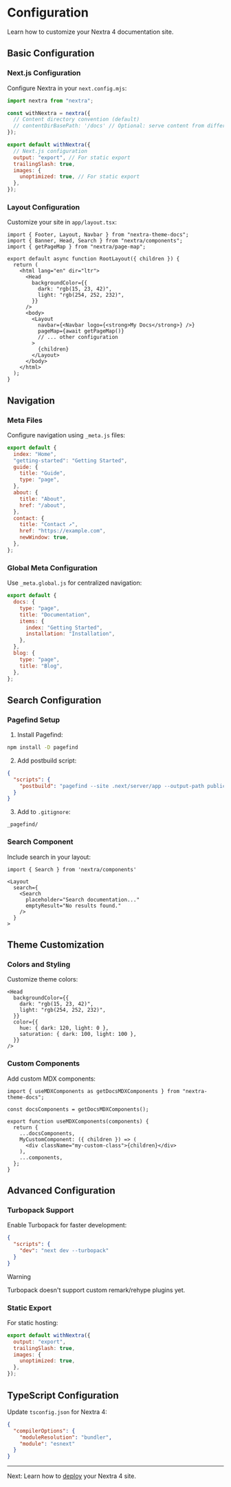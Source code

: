 # Configuration

Learn how to customize your Nextra 4 documentation site.

## Basic Configuration

### Next.js Configuration

Configure Nextra in your `next.config.mjs`:

```javascript filename="next.config.mjs"
import nextra from "nextra";

const withNextra = nextra({
  // Content directory convention (default)
  // contentDirBasePath: '/docs' // Optional: serve content from different path
});

export default withNextra({
  // Next.js configuration
  output: "export", // For static export
  trailingSlash: true,
  images: {
    unoptimized: true, // For static export
  },
});
```

### Layout Configuration

Customize your site in `app/layout.tsx`:

```tsx filename="app/layout.tsx"
import { Footer, Layout, Navbar } from "nextra-theme-docs";
import { Banner, Head, Search } from "nextra/components";
import { getPageMap } from "nextra/page-map";

export default async function RootLayout({ children }) {
  return (
    <html lang="en" dir="ltr">
      <Head
        backgroundColor={{
          dark: "rgb(15, 23, 42)",
          light: "rgb(254, 252, 232)",
        }}
      />
      <body>
        <Layout
          navbar={<Navbar logo={<strong>My Docs</strong>} />}
          pageMap={await getPageMap()}
          // ... other configuration
        >
          {children}
        </Layout>
      </body>
    </html>
  );
}
```

## Navigation

### Meta Files

Configure navigation using `_meta.js` files:

```javascript filename="content/_meta.js"
export default {
  index: "Home",
  "getting-started": "Getting Started",
  guide: {
    title: "Guide",
    type: "page",
  },
  about: {
    title: "About",
    href: "/about",
  },
  contact: {
    title: "Contact ↗",
    href: "https://example.com",
    newWindow: true,
  },
};
```

### Global Meta Configuration

Use `_meta.global.js` for centralized navigation:

```javascript filename="content/_meta.global.js"
export default {
  docs: {
    type: "page",
    title: "Documentation",
    items: {
      index: "Getting Started",
      installation: "Installation",
    },
  },
  blog: {
    type: "page",
    title: "Blog",
  },
};
```

## Search Configuration

### Pagefind Setup

1. Install Pagefind:

```bash npm2yarn
npm install -D pagefind
```

2. Add postbuild script:

```json filename="package.json"
{
  "scripts": {
    "postbuild": "pagefind --site .next/server/app --output-path public/_pagefind"
  }
}
```

3. Add to `.gitignore`:

```gitignore filename=".gitignore"
_pagefind/
```

### Search Component

Include search in your layout:

```tsx
import { Search } from 'nextra/components'

<Layout
  search={
    <Search
      placeholder="Search documentation..."
      emptyResult="No results found."
    />
  }
>
```

## Theme Customization

### Colors and Styling

Customize theme colors:

```tsx filename="app/layout.tsx"
<Head
  backgroundColor={{
    dark: "rgb(15, 23, 42)",
    light: "rgb(254, 252, 232)",
  }}
  color={{
    hue: { dark: 120, light: 0 },
    saturation: { dark: 100, light: 100 },
  }}
/>
```

### Custom Components

Add custom MDX components:

```tsx filename="mdx-components.tsx"
import { useMDXComponents as getDocsMDXComponents } from "nextra-theme-docs";

const docsComponents = getDocsMDXComponents();

export function useMDXComponents(components) {
  return {
    ...docsComponents,
    MyCustomComponent: ({ children }) => (
      <div className="my-custom-class">{children}</div>
    ),
    ...components,
  };
}
```

## Advanced Configuration

### Turbopack Support

Enable Turbopack for faster development:

```json filename="package.json"
{
  "scripts": {
    "dev": "next dev --turbopack"
  }
}
```

> [!WARNING]
> Turbopack doesn't support custom remark/rehype plugins yet.

### Static Export

For static hosting:

```javascript filename="next.config.mjs"
export default withNextra({
  output: "export",
  trailingSlash: true,
  images: {
    unoptimized: true,
  },
});
```

## TypeScript Configuration

Update `tsconfig.json` for Nextra 4:

```json filename="tsconfig.json"
{
  "compilerOptions": {
    "moduleResolution": "bundler",
    "module": "esnext"
  }
}
```

---

Next: Learn how to [deploy](/deployment) your Nextra 4 site.
